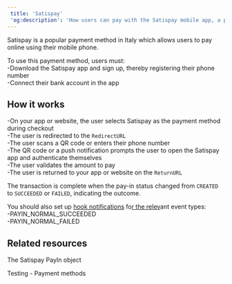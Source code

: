 ```yaml
---  
 title: 'Satispay'  
 'og:description': 'How users can pay with the Satispay mobile app, a popular payment method in Italy.'  
---  
```

  
  

Satispay is a popular payment method in Italy which allows users to pay online using their mobile phone.  

To use this payment method, users must:  
-Download the Satispay app and sign up, thereby registering their phone number  
-Connect their bank account in the app  

## How it works  
-On your app or website, the user selects Satispay as the payment method during checkout  
-The user is redirected to the `RedirectURL`  
-The user scans a QR code or enters their phone number  
-The QR code or a push notification prompts the user to open the Satispay app and authenticate themselves  
-The user validates the amount to pay  
-The user is returned to your app or website on the `ReturnURL`  

The transaction is complete when the pay-in status changed from `CREATED` to `SUCCEEDED` or `FAILED`, indicating the outcome.  

You should also set up <a href="">hook notifications</a> fo<a href="">r the relev</a>ant event types:  
-PAYIN_NORMAL_SUCCEEDED  
-PAYIN_NORMAL_FAILED  

## Related resources  

<Card title="Endpoints">The Satispay PayIn object</Card>  

<Card title="Dev tools">Testing - Payment methods</Card>